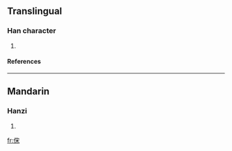 ==Translingual==
===Han character===
{{Han char|rn=9|rad=人|as=07|sn=9|four=|canj=人十木 (OJD), X人十木 (XOJD)}}
# {{defn|Han|sort=人07}}
====References====
{{Han ref|kx=0105.050|dkj=00691|dj=0221.160|hdz=10166.060|uh=4FD5|ud=20437}}
----
==Mandarin==
===Hanzi===
{{cmn-hanzi|pin=[[sàn]] (san4)|wg=san<sup>4</sup>}}
# {{defn|Mandarin}}

[[fr:俕]]